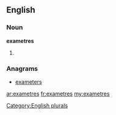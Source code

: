 ==English==

===Noun===
'''exametres'''

# {{plural of|[[exametre]]}}

===Anagrams===
* [[exameters#English|exameters]]

[[Category:English plurals]]

[[ar:exametres]]
[[fr:exametres]]
[[my:exametres]]